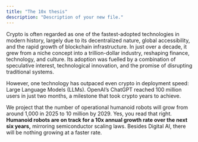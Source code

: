 ```yaml
---
title: "The 10x thesis"
description: "Description of your new file."
---
```


Crypto is often regarded as one of the fastest-adopted technologies in modern history, largely due to its decentralized nature, global accessibility, and the rapid growth of blockchain infrastructure. In just over a decade, it grew from a niche concept into a trillion-dollar industry, reshaping finance, technology, and culture. Its adoption was fuelled by a combination of speculative interest, technological innovation, and the promise of disrupting traditional systems.

However, one technology has outpaced even crypto in deployment speed: Large Language Models (LLMs). OpenAI’s ChatGPT reached 100 million users in just two months, a milestone that took crypto years to achieve.

We project that the number of operational humanoid robots will grow from around 1,000 in 2025 to 10 million by 2029. Yes, you read that right. **Humanoid robots are on track for a 10x annual growth rate over the next six years,** mirroring semiconductor scaling laws. Besides Digital AI, there will be nothing growing at a faster rate.‍